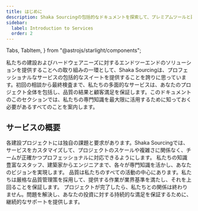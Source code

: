 ```yaml
---
title: はじめに
description: Shaka Sourcingの包括的なドキュメントを探索して、プレミアムツールと建設サービスを詳しく見てください。 
sidebar:
  label: Introduction to Services
  order: 2
---
```


  Tabs,
  TabItem,
} from "@astrojs/starlight/components";

私たちの建設およびハードウェアニーズに対するエンドツーエンドのソリューションを提供することへの取り組みの一環として、Shaka Sourcingは、プロフェッショナルなサービスの包括的なスイートを提供することを誇りに思っています。初回の相談から最終検査まで、私たちの多面的なサービスは、あなたのプロジェクト全体を包括し、品質の結果と顧客満足を保証します。このドキュメントのこのセクションでは、私たちの専門知識を最大限に活用するために知っておく必要があるすべてのことを案内します。

## サービスの概要

<Tabs>
  <TabItem label="カスタマイズされたソリューション">
    各建設プロジェクトには独自の課題と要求があります。Shaka Sourcingでは、サービスをカスタマイズして、プロジェクトのスケールや複雑さに関係なく、チームが正確かつプロフェッショナルに対応できるようにします。
  </TabItem>
  <TabItem label="専門チーム">
    私たちの知識豊富なスタッフ、建築家からエンジニアまで、各々が専門知識を活かし、あなたのビジョンを実現します。
  </TabItem>
   <TabItem label="品質へのコミットメント">
    品質は私たちのすべての活動の中心にあります。私たちは厳格な品質管理策を採用して、提供する作業が業界基準を満たし、それを上回ることを保証します。
  </TabItem>
   <TabItem label="継続的なサポート">
    プロジェクトが完了したら、私たちとの関係は終わりません。問題を解決し、あなたの投資に対する持続的な満足を保証するために、継続的なサポートを提供します。
  </TabItem>
</Tabs>
